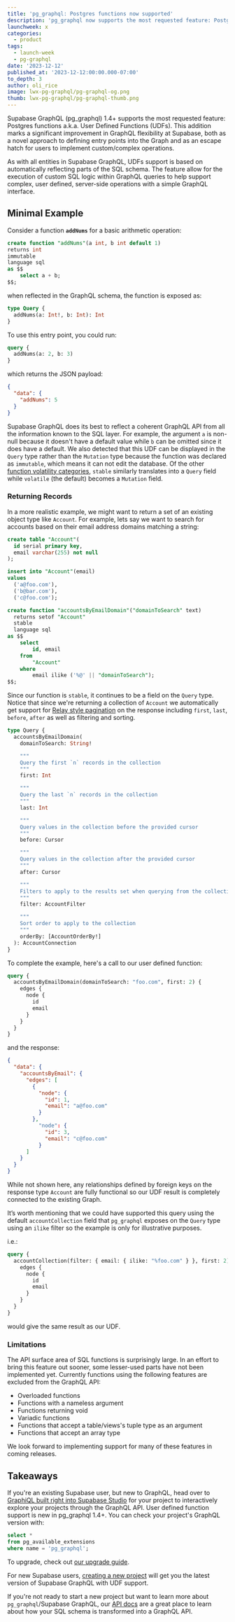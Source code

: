 ```yaml
---
title: 'pg_graphql: Postgres functions now supported'
description: 'pg_graphql now supports the most requested feature: Postgres functions a.k.a. User Defined Functions (UDFs)'
launchweek: x
categories:
  - product
tags:
  - launch-week
  - pg-graphql
date: '2023-12-12'
published_at: '2023-12-12:00:00.000-07:00'
to_depth: 3
author: oli_rice
image: lwx-pg-graphql/pg-graphql-og.png
thumb: lwx-pg-graphql/pg-graphql-thumb.png
---
```


Supabase GraphQL (pg_graphql) 1.4+ supports the most requested feature: Postgres functions a.k.a. User Defined Functions (UDFs). This addition marks a significant improvement in GraphQL flexibility at Supabase, both as a novel approach to defining entry points into the Graph and as an escape hatch for users to implement custom/complex operations.

As with all entities in Supabase GraphQL, UDFs support is based on automatically reflecting parts of the SQL schema. The feature allow for the execution of custom SQL logic within GraphQL queries to help support complex, user defined, server-side operations with a simple GraphQL interface.

## Minimal Example

Consider a function **`addNums`** for a basic arithmetic operation:

```sql
create function "addNums"(a int, b int default 1)
returns int
immutable
language sql
as $$
	select a + b;
$$;
```

when reflected in the GraphQL schema, the function is exposed as:

```sql
type Query {
  addNums(a: Int!, b: Int): Int
}
```

To use this entry point, you could run:

```graphql
query {
  addNums(a: 2, b: 3)
}
```

which returns the JSON payload:

```json
{
  "data": {
    "addNums": 5
  }
}
```

Supabase GraphQL does its best to reflect a coherent GraphQL API from all the information known to the SQL layer. For example, the argument `a` is non-null because it doesn't have a default value while `b` can be omitted since it does have a default. We also detected that this UDF can be displayed in the `Query` type rather than the `Mutation` type because the function was declared as `immutable`, which means it can not edit the database. Of the other [function volatility categories](https://www.postgresql.org/docs/current/xfunc-volatility.html), `stable` similarly translates into a `Query` field while `volatile` (the default) becomes a `Mutation` field.

### Returning Records

In a more realistic example, we might want to return a set of an existing object type like `Account`. For example, lets say we want to search for accounts based on their email address domains matching a string:

```sql
create table "Account"(
  id serial primary key,
  email varchar(255) not null
);

insert into "Account"(email)
values
  ('a@foo.com'),
  ('b@bar.com'),
  ('c@foo.com');

create function "accountsByEmailDomain"("domainToSearch" text)
  returns setof "Account"
  stable
  language sql
as $$
	select
		id, email
	from
		"Account"
	where
		email ilike ('%@' || "domainToSearch");
$$;
```

Since our function is `stable`, it continues to be a field on the `Query` type. Notice that since we're returning a collection of `Account` we automatically get support for [Relay style pagination](https://relay.dev/graphql/connections.htm) on the response including `first`, `last`, `before`, `after` as well as filtering and sorting.

```graphql
type Query {
  accountsByEmailDomain(
    domainToSearch: String!

    """
    Query the first `n` records in the collection
    """
    first: Int

    """
    Query the last `n` records in the collection
    """
    last: Int

    """
    Query values in the collection before the provided cursor
    """
    before: Cursor

    """
    Query values in the collection after the provided cursor
    """
    after: Cursor

    """
    Filters to apply to the results set when querying from the collection
    """
    filter: AccountFilter

    """
    Sort order to apply to the collection
    """
    orderBy: [AccountOrderBy!]
  ): AccountConnection
}
```

To complete the example, here's a call to our user defined function:

```graphql
query {
  accountsByEmailDomain(domainToSearch: "foo.com", first: 2) {
    edges {
      node {
        id
        email
      }
    }
  }
}
```

and the response:

```json
{
  "data": {
    "accountsByEmail": {
      "edges": [
        {
          "node": {
            "id": 1,
            "email": "a@foo.com"
          }
        },
          "node": {
            "id": 3,
            "email": "c@foo.com"
          }
      ]
    }
  }
}
```

While not shown here, any relationships defined by foreign keys on the response type `Account` are fully functional so our UDF result is completely connected to the existing Graph.

It’s worth mentioning that we could have supported this query using the default `accountCollection` field that `pg_graphql` exposes on the `Query` type using an `ilike` filter so the example is only for illustrative purposes.

i.e.:

```graphql
query {
  accountCollection(filter: { email: { ilike: "%foo.com" } }, first: 2) {
    edges {
      node {
        id
        email
      }
    }
  }
}
```

would give the same result as our UDF.

### Limitations

The API surface area of SQL functions is surprisingly large. In an effort to bring this feature out sooner, some lesser-used parts have not been implemented yet. Currently functions using the following features are excluded from the GraphQL API:

- Overloaded functions
- Functions with a nameless argument
- Functions returning void
- Variadic functions
- Functions that accept a table/views's tuple type as an argument
- Functions that accept an array type

We look forward to implementing support for many of these features in coming releases.

## Takeaways

If you're an existing Supabase user, but new to GraphQL, head over to [GraphiQL built right into Supabase Studio](https://supabase.com/dashboard/project/_/api/graphiql) for your project to interactively explore your projects through the GraphQL API. User defined function support is new in pg_graphql 1.4+. You can check your project's GraphQL version with:

```sql
select *
from pg_available_extensions
where name = 'pg_graphql';
```

To upgrade, check out [our upgrade guide](https://supabase.com/docs/guides/platform/migrating-and-upgrading-projects).

For new Supabase users, [creating a new project](http://database.new) will get you the latest version of Supabase GraphQL with UDF support.

If you're not ready to start a new project but want to learn more about `pg_graphql`/Supabase GraphQL, our [API docs](https://supabase.github.io/pg_graphql/api/) are a great place to learn about how your SQL schema is transformed into a GraphQL API.
